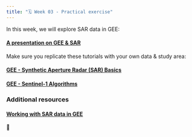 ```yaml
---
title: "🗓️ Week 03 - Practical exercise"
---
```


In this  week, we will explore SAR data in GEE: 


#### [A presentation on GEE & SAR](https://drive.google.com/file/d/1aFvJBe5gzBsiveuI9PtLnwAcuNa3yVP_/view?usp=sharing)

Make sure you replicate these tutorials with your own data & study area:

#### [GEE - Synthetic Aperture Radar (SAR) Basics](https://developers.google.com/earth-engine/tutorials/community/sar-basics)
#### [GEE - Sentinel-1 Algorithms](https://developers.google.com/earth-engine/guides/sentinel1)

:::{.callout-note collapse=true}
### Additional resources
#### [Working with SAR data in GEE](https://www.gears-lab.com/intro_rs_lab8/)
:::

🎥 